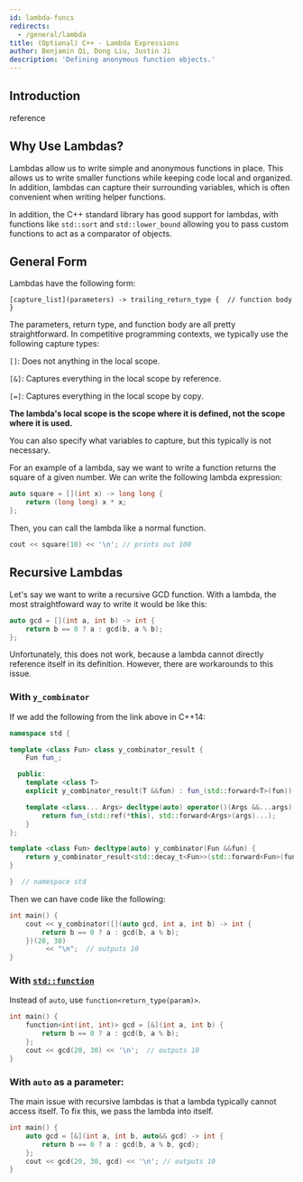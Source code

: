 ```yaml
---
id: lambda-funcs
redirects:
  - /general/lambda
title: (Optional) C++ - Lambda Expressions
author: Benjamin Qi, Dong Liu, Justin Ji
description: 'Defining anonymous function objects.'
---
```


## Introduction

<Resources>
	<Resource
		source="CPP"
		url="https://en.cppreference.com/w/cpp/language/lambda"
		title="Lambda expressions"
	>
		reference
	</Resource>
	<Resource
		source="UMich"
		url="http://www.umich.edu/~eecs381/handouts/Lambda.pdf"
		title="Using C++ Lambdas"
		starred
	 />
	<Resource
		source="SO"
		url="https://stackoverflow.com/questions/7627098/what-is-a-lambda-expression-in-c11"
		title="What is a lambda expression in C++11?"
	 />
	<Resource
		source="Microsoft"
		url="https://docs.microsoft.com/en-us/cpp/cpp/lambda-expressions-in-cpp?view=vs-2019"
		title="Lambda Expressions in C++"
	 />
</Resources>

<Resources title="FAQ">
	<Resource
		source="SO"
		url="https://stackoverflow.com/questions/41121441/type-of-a-lambda-function-using-auto"
		title="Type of a lambda function using auto?"
	 />
	<Resource
		source="SO"
		url="https://stackoverflow.com/questions/11323811/what-is-meant-by-retain-state-in-c"
		title="What is meant by 'retain state' in c++?"
	 />
</Resources>

## Why Use Lambdas?
Lambdas allow us to write simple and anonymous functions in place.
This allows us to write smaller functions while keeping code local and 
organized. In addition, lambdas can capture their surrounding variables, which
is often convenient when writing helper functions.

In addition, the C++ standard library has good support for lambdas, with functions 
like `std::sort` and `std::lower_bound` allowing you to pass custom functions 
to act as a comparator of objects. 

## General Form
Lambdas have the following form:

`[capture_list](parameters) -> trailing_return_type { 
	// function body 
}`

The parameters, return type, and function body are all pretty straightforward. 
In competitive programming contexts, we typically use the following capture types:

`[]`: Does not anything in the local scope.

`[&]`: Captures everything in the local scope by reference.

`[=]`: Captures everything in the local scope by copy.

**The lambda's local scope is the scope where it is defined, not the scope where it is
used.** 

You can also specify what variables to capture, but this typically is not necessary.

For an example of a lambda, say we want to write a function returns the square 
of a given number. We can write the following lambda expression:

```cpp
auto square = [](int x) -> long long {
	return (long long) x * x;
};
```

Then, you can call the lambda like a normal function.
```cpp
cout << square(10) << '\n'; // prints out 100
```

## Recursive Lambdas

Let's say we want to write a recursive GCD function. With a lambda, the most 
straightfoward way to write it would be like this:

```cpp
auto gcd = [](int a, int b) -> int {
	return b == 0 ? a : gcd(b, a % b);
};
```

Unfortunately, this does not work, because a lambda cannot directly reference 
itself in its definition. However, there are workarounds to this issue. 

### With `y_combinator`

<Resources>
	<Resource
		source="open-std"
		url="http://www.open-std.org/jtc1/sc22/wg21/docs/papers/2016/p0200r0.html"
		title="Y Combinator Proposal"
		starred
	 />
	<Resource
		source="RIP Tutorial"
		url="https://riptutorial.com/cplusplus/example/8508/recursive-lambdas"
		title="Recursive Lambdas"
	 />
</Resources>

If we add the following from the link above in C++14:

```cpp
namespace std {

template <class Fun> class y_combinator_result {
	Fun fun_;

  public:
	template <class T>
	explicit y_combinator_result(T &&fun) : fun_(std::forward<T>(fun)) {}

	template <class... Args> decltype(auto) operator()(Args &&...args) {
		return fun_(std::ref(*this), std::forward<Args>(args)...);
	}
};

template <class Fun> decltype(auto) y_combinator(Fun &&fun) {
	return y_combinator_result<std::decay_t<Fun>>(std::forward<Fun>(fun));
}

}  // namespace std
```

Then we can have code like the following:

```cpp
int main() {
	cout << y_combinator([](auto gcd, int a, int b) -> int {
		return b == 0 ? a : gcd(b, a % b);
	})(20, 30)
	     << "\n";  // outputs 10
}
```

### With [`std::function`](https://en.cppreference.com/w/cpp/utility/functional/function)

Instead of `auto`, use `function<return_type(param)>`.

```cpp
int main() {
	function<int(int, int)> gcd = [&](int a, int b) {
		return b == 0 ? a : gcd(b, a % b);
	};
	cout << gcd(20, 30) << '\n';  // outputs 10
}
```

### With `auto` as a parameter:
The main issue with recursive lambdas is that a lambda typically cannot access 
itself. To fix this, we pass the lambda into itself. 

```cpp
int main() {
	auto gcd = [&](int a, int b, auto&& gcd) -> int {
		return b == 0 ? a : gcd(b, a % b, gcd);
	};
	cout << gcd(20, 30, gcd) << '\n'; // outputs 10
}
```